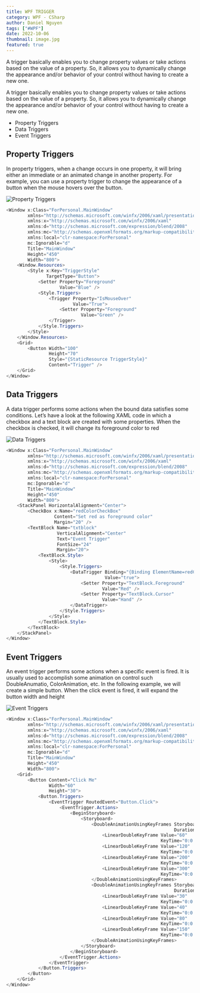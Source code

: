 ```yaml
---
title: WPF TRIGGER
category: WPF - CSharp
author: Daniel Nguyen
tags: ["#WPF"]
date: 2022-10-06
thumbnail: image.jpg
featured: true
---
```


A trigger basically enables you to change property values or take actions based on the 
value of a property. So, it allows you to dynamically change the appearance and/or
behavior of your control without having to create a new one. 

A trigger basically enables you to change property values or take actions based on the 
value of a property. So, it allows you to dynamically change the appearance and/or
behavior of your control without having to create a new one. 

- Property Triggers
- Data Triggers
- Event Triggers

## Property Triggers

In property triggers, when a change occurs in one property, it will bring either an 
immediate or an animated change in another property. For example, you can use a 
property trigger to change the appearance of a button when the mouse hovers over the 
button.

![Property Triggers](./1.png 'Property Triggers')

```c#
<Window x:Class="ForPersonal.MainWindow"
        xmlns="http://schemas.microsoft.com/winfx/2006/xaml/presentation"
        xmlns:x="http://schemas.microsoft.com/winfx/2006/xaml"
        xmlns:d="http://schemas.microsoft.com/expression/blend/2008"
        xmlns:mc="http://schemas.openxmlformats.org/markup-compatibility/2006"
        xmlns:local="clr-namespace:ForPersonal"
        mc:Ignorable="d"
        Title="MainWindow"
        Height="450"
        Width="800">
    <Window.Resources>
        <Style x:Key="TriggerStyle"
               TargetType="Button">
            <Setter Property="Foreground"
                    Value="Blue" />
            <Style.Triggers>
                <Trigger Property="IsMouseOver"
                         Value="True">
                    <Setter Property="Foreground"
                            Value="Green" />
                </Trigger>
            </Style.Triggers>
        </Style>
    </Window.Resources>
    <Grid>
        <Button Width="100"
                Height="70"
                Style="{StaticResource TriggerStyle}"
                Content="Trigger" />
    </Grid>
</Window>
```
## Data Triggers

A data trigger performs some actions when the bound data satisfies some conditions. Let’s 
have a look at the following XAML code in which a checkbox and a text block are created 
with some properties. When the checkbox is checked, it will change its foreground color 
to red

![Data Triggers](./2.png 'Data Triggers')

```C#
<Window x:Class="ForPersonal.MainWindow"
        xmlns="http://schemas.microsoft.com/winfx/2006/xaml/presentation"
        xmlns:x="http://schemas.microsoft.com/winfx/2006/xaml"
        xmlns:d="http://schemas.microsoft.com/expression/blend/2008"
        xmlns:mc="http://schemas.openxmlformats.org/markup-compatibility/2006"
        xmlns:local="clr-namespace:ForPersonal"
        mc:Ignorable="d"
        Title="MainWindow"
        Height="450"
        Width="800">
    <StackPanel HorizontalAlignment="Center">
        <CheckBox x:Name="redColorCheckBox"
                  Content="Set red as foreground color"
                  Margin="20" />
        <TextBlock Name="txtblock"
                   VerticalAlignment="Center"
                   Text="Event Trigger"
                   FontSize="24"
                   Margin="20">
            <TextBlock.Style>
                <Style>
                    <Style.Triggers>
                        <DataTrigger Binding="{Binding ElementName=redColorCheckBox, Path=IsChecked}"
                                     Value="true">
                            <Setter Property="TextBlock.Foreground"
                                    Value="Red" />
                            <Setter Property="TextBlock.Cursor"
                                    Value="Hand" />
                        </DataTrigger>
                    </Style.Triggers>
                </Style>
            </TextBlock.Style>
        </TextBlock>
    </StackPanel>
</Window>
```

## Event Triggers

An event trigger performs some actions when a specific event is fired. It is usually used to 
accomplish some animation on control such DoubleAnumatio, ColorAnimation, etc. In the 
following example, we will create a simple button. When the click event is fired, it will 
expand the button width and height

![Event Triggers](./3.png 'Event Triggers')

```c#
<Window x:Class="ForPersonal.MainWindow"
        xmlns="http://schemas.microsoft.com/winfx/2006/xaml/presentation"
        xmlns:x="http://schemas.microsoft.com/winfx/2006/xaml"
        xmlns:d="http://schemas.microsoft.com/expression/blend/2008"
        xmlns:mc="http://schemas.openxmlformats.org/markup-compatibility/2006"
        xmlns:local="clr-namespace:ForPersonal"
        mc:Ignorable="d"
        Title="MainWindow"
        Height="450"
        Width="800">
    <Grid>
        <Button Content="Click Me"
                Width="60"
                Height="30">
            <Button.Triggers>
                <EventTrigger RoutedEvent="Button.Click">
                    <EventTrigger.Actions>
                        <BeginStoryboard>
                            <Storyboard>
                                <DoubleAnimationUsingKeyFrames Storyboard.TargetProperty="Width"
                                                               Duration="0:0:4">
                                    <LinearDoubleKeyFrame Value="60"
                                                          KeyTime="0:0:0" />
                                    <LinearDoubleKeyFrame Value="120"
                                                          KeyTime="0:0:1" />
                                    <LinearDoubleKeyFrame Value="200"
                                                          KeyTime="0:0:2" />
                                    <LinearDoubleKeyFrame Value="300"
                                                          KeyTime="0:0:3" />
                                </DoubleAnimationUsingKeyFrames>
                                <DoubleAnimationUsingKeyFrames Storyboard.TargetProperty="Height"
                                                               Duration="0:0:4">
                                    <LinearDoubleKeyFrame Value="30"
                                                          KeyTime="0:0:0" />
                                    <LinearDoubleKeyFrame Value="40"
                                                          KeyTime="0:0:1" />
                                    <LinearDoubleKeyFrame Value="80"
                                                          KeyTime="0:0:2" />
                                    <LinearDoubleKeyFrame Value="150"
                                                          KeyTime="0:0:3" />
                                </DoubleAnimationUsingKeyFrames>
                            </Storyboard>
                        </BeginStoryboard>
                    </EventTrigger.Actions>
                </EventTrigger>
            </Button.Triggers>
        </Button>
    </Grid>
</Window>
```